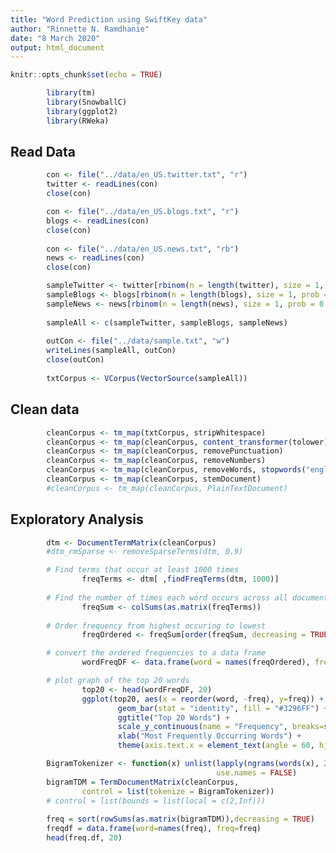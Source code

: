 ```yaml
---
title: "Word Prediction using SwiftKey data"
author: "Rinnette N. Ramdhanie"
date: "8 March 2020"
output: html_document
---
```


```r
knitr::opts_chunk$set(echo = TRUE)
```

```r
        library(tm)
        library(SnowballC)
        library(ggplot2)
        library(RWeka)

```

## Read Data
```r

        con <- file("../data/en_US.twitter.txt", "r")
        twitter <- readLines(con)
        close(con)

        con <- file("../data/en_US.blogs.txt", "r")
        blogs <- readLines(con)
        close(con)
        
        con <- file("../data/en_US.news.txt", "rb")
        news <- readLines(con)
        close(con)

        sampleTwitter <- twitter[rbinom(n = length(twitter), size = 1, prob = 0.1) == 1]
        sampleBlogs <- blogs[rbinom(n = length(blogs), size = 1, prob = 0.1) == 1]
        sampleNews <- news[rbinom(n = length(news), size = 1, prob = 0.1) == 1]
        
        sampleAll <- c(sampleTwitter, sampleBlogs, sampleNews)
        
        outCon <- file("../data/sample.txt", "w")
        writeLines(sampleAll, outCon)
        close(outCon)
        
        txtCorpus <- VCorpus(VectorSource(sampleAll))

```

## Clean data
```r
       
        cleanCorpus <- tm_map(txtCorpus, stripWhitespace)
        cleanCorpus <- tm_map(cleanCorpus, content_transformer(tolower))
        cleanCorpus <- tm_map(cleanCorpus, removePunctuation)
        cleanCorpus <- tm_map(cleanCorpus, removeNumbers)
        cleanCorpus <- tm_map(cleanCorpus, removeWords, stopwords("english"))
        cleanCorpus <- tm_map(cleanCorpus, stemDocument)
        #cleanCorpus <- tm_map(cleanCorpus, PlainTextDocument)

```

## Exploratory Analysis

```r
        dtm <- DocumentTermMatrix(cleanCorpus)
        #dtm_rmSparse <- removeSparseTerms(dtm, 0.9)

```

```r
        # Find terms that occur at least 1000 times
                freqTerms <- dtm[ ,findFreqTerms(dtm, 1000)]
        
        # Find the number of times each word occurs across all documents
                freqSum <- colSums(as.matrix(freqTerms))
                
        # Order frequency from highest occuring to lowest
                freqOrdered <- freqSum[order(freqSum, decreasing = TRUE)]

```

```r
        # convert the ordered frequencies to a data frame
                wordFreqDF <- data.frame(word = names(freqOrdered), freq = freqOrdered)

        # plot graph of the top 20 words
                top20 <- head(wordFreqDF, 20)
                ggplot(top20, aes(x = reorder(word, -freq), y=freq)) +
                        geom_bar(stat = "identity", fill = "#3296FF") +
                        ggtitle("Top 20 Words") +
                        scale_y_continuous(name = "Frequency", breaks=seq(0, 35000, 5000)) +
                        xlab("Most Frequently Occurring Words") +
                        theme(axis.text.x = element_text(angle = 60, hjust = 1))

```


```r
        BigramTokenizer <- function(x) unlist(lapply(ngrams(words(x), 2), paste, collapse = " "), 
                                              use.names = FALSE)
        bigramTDM = TermDocumentMatrix(cleanCorpus, 
                control = list(tokenize = BigramTokenizer))
        # control = list(bounds = list(local = c(2,Inf)))
        
        freq = sort(rowSums(as.matrix(bigramTDM)),decreasing = TRUE)
        freqdf = data.frame(word=names(freq), freq=freq)
        head(freq.df, 20)


```

